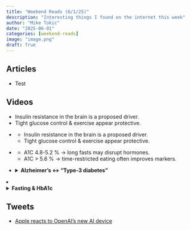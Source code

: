 ```yaml
---
title: "Weekend Reads (6/1/25)"
description: "Interesting things I found on the internet this week"
author: "Mike Tokic"
date: "2025-06-01"
categories: [weekend-reads]
image: "image.png"
draft: True
---
```


## Articles 

- Test

## Videos 

::: {.callout-tip collapse="true" title="Alzheimer’s ↔ “Type-3 diabetes”"}
- Insulin resistance in the brain is a proposed driver.  
- Tight glucose control & exercise appear protective.
:::

<ul>

<li>
::: {.callout-tip collapse="true" title="Alzheimer’s ↔ “Type-3 diabetes”"}
- Insulin resistance in the brain is a proposed driver.  
- Tight glucose control & exercise appear protective.
:::
</li>

<li>
::: {.callout-tip collapse="true" title="Fasting & HbA1c"}
- A1C 4.8-5.2 % → long fasts may disrupt hormones.  
- A1C > 5.6 % → time-restricted eating often improves markers.
:::
</li>

</ul>

<ul>

<li>
  <details>
    <summary><strong>Alzheimer’s ↔ “Type-3 diabetes”</strong></summary>

- Insulin resistance in the brain is a proposed driver.  
- Tight glucose control & exercise appear protective.
  </details>
</li>

<li>
  <details>
    <summary><strong>Fasting & HbA1c</strong></summary>

- A1C 4.8-5.2 % → long fasts may disrupt hormones.  
- A1C > 5.6 % → time-restricted eating often improves markers.
  </details>
</li>

</ul>


## Tweets 

- [Apple reacts to OpenAI's new AI device](https://x.com/trungtphan/status/1925643955787423946?s=46)
